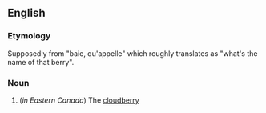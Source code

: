 ==English==

===Etymology===
Supposedly from {{F.}} "baie, qu'appelle" which roughly translates as "what's the name of that berry".

===Noun===
{{en-noun}}

# (''in Eastern Canada'') The [[cloudberry]]